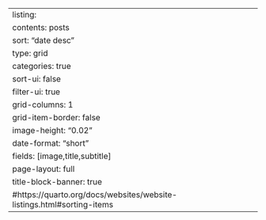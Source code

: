 ---
listing:
  contents: posts
  sort: "date desc"
  type: grid
  categories: true
  sort-ui: false
  filter-ui: true
  grid-columns: 1
  grid-item-border: false
  image-height: "0.02"
  date-format: "short"
  fields: [image,title,subtitle]
page-layout: full
title-block-banner: true
#https://quarto.org/docs/websites/website-listings.html#sorting-items
---
